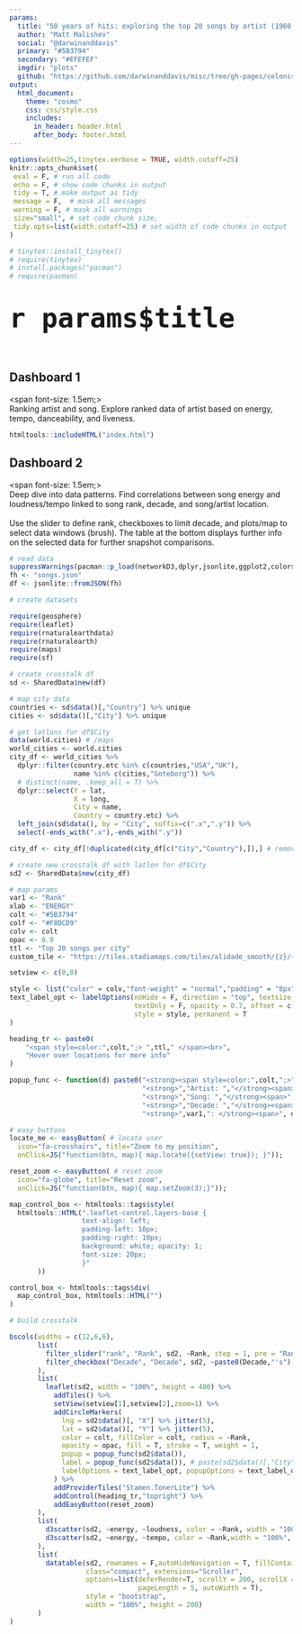 ```yaml
---
params:
  title: "50 years of hits: exploring the top 20 songs by artist (1960-2000)"  
  author: "Matt Malishev"
  social: "@darwinanddavis"    
  primary: "#5B3794"
  secondary: "#EFEFEF"
  imgdir: "plots"
  github: "https://github.com/darwinanddavis/misc/tree/gh-pages/celonis"      
output: 
  html_document:
    theme: "cosmo"
    css: css/style.css
    includes:
      in_header: header.html
      after_body: footer.html
---
```


<!-- css for tabs -->
<style type="text/css">

.nav>li>a{
    position: relative;
    display: block;
    padding: 10px 15px;
}

.nav-pills>li>a:hover{
  background: `r params$primary`;
  color: `r params$secondary`;
  opacity:0.7;
}

.nav-pills>li>a:focus, .nav-pills>li.active>a, .nav-pills>li.active>a:hover, .nav-pills>li.active>a:focus {
  background: `r params$primary`;
  background-color: `r params$primary`;
}

</style>

```r
options(width=25,tinytex.verbose = TRUE, width.cutoff=25)
knitr::opts_chunk$set(
 eval = F, # run all code
 echo = F, # show code chunks in output 
 tidy = T, # make output as tidy
 message = F,  # mask all messages
 warning = F, # mask all warnings 
 size="small", # set code chunk size,
 tidy.opts=list(width.cutoff=25) # set width of code chunks in output
)

# tinytex::install_tinytex()
# require(tinytex)
# install.packages("pacman")
# require(pacman)
```

# <span style="font-size: 200%;">`r params$title`</span> {.tabset .tabset-fade .tabset-pills}  

\  

<!-- tab break --------------------------------------------- -->
## Dashboard 1  

<span font-size: 1.5em;> 
<br>
  Ranking artist and song. Explore ranked data of artist based on energy, tempo, danceability, and liveness.  
  </span>   
```r
htmltools::includeHTML("index.html")
```


<!-- tab break --------------------------------------------- -->
## Dashboard 2

<span font-size: 1.5em;>
<br>
  Deep dive into data patterns. Find correlations between song energy and loudness/tempo linked to song rank, decade, and song/artist location.   
  <br>
  Use the slider to define rank, checkboxes to limit decade, and plots/map to select data windows (brush). The table at the bottom displays further info on the selected data for further snapshot comparisons.       
  </span>   
```r
# read data  
suppressWarnings(pacman::p_load(networkD3,dplyr,jsonlite,ggplot2,colorspace,readr,stringr,scales,d3scatter,crosstalk,leaflet,tibble,httpuv,DT,htmltools,geosphere,rnaturalearthdata,rnaturalearth,mapdata,sf))
fh <- "songs.json"
df <- jsonlite::fromJSON(fh)
```


```r
# create datasets 

require(geosphere)
require(leaflet)
require(rnaturalearthdata)
require(rnaturalearth)
require(maps)
require(sf)

# create crosstalk df
sd <- SharedData$new(df)

# map city data 
countries <- sd$data()[,"Country"] %>% unique 
cities <- sd$data()[,"City"] %>% unique

# get latlons for df$City
data(world.cities) # /maps
world_cities <- world.cities 
city_df <- world_cities %>% 
  dplyr::filter(country.etc %in% c(countries,"USA","UK"), 
                name %in% c(cities,"Goteborg")) %>% 
  # distinct(name, .keep_all = T) %>%
  dplyr::select(Y = lat,
                X = long,
                City = name, 
                Country = country.etc) %>% 
  left_join(sd$data(), by = "City", suffix=c(".x",".y")) %>%
  select(-ends_with(".x"),-ends_with(".y"))

city_df <- city_df[!duplicated(city_df[c("City","Country"),]),] # remove duplicates (inaccurate)  

# create new crosstalk df with latlon for df$City
sd2 <- SharedData$new(city_df)

```

```r
# map params 
var1 <- "Rank"
xlab <- "ENERGY"
colt <- "#5B3794"
colf <- "#F8DCD9"
colv <- colt
opac <- 0.9
ttl <- "Top 20 songs per city"
custom_tile <- "https://tiles.stadiamaps.com/tiles/alidade_smooth/{z}/{x}/{y}{r}.png"

setview <- c(0,0)

style <- list("color" = colv,"font-weight" = "normal","padding" = "8px")
text_label_opt <- labelOptions(noHide = F, direction = "top", textsize = "10px",
                               textOnly = F, opacity = 0.7, offset = c(0,0),
                               style = style, permanent = T
)

heading_tr <- paste0(
    "<span style=color:",colt,";> ",ttl," </span><br>",
    "Hover over locations for more info"
) 

popup_func <- function(d) paste0("<strong><span style=color:",colt,";>",d %>% pull(City),"</span></strong><br/><br/>",
                                 "<strong>","Artist: ","</strong><span>", d %>% pull(Artist),"</span><br/>",
                                 "<strong>","Song: ","</strong><span>", d %>% pull(Name),"</span><br/>",
                                 "<strong>","Decade: ","</strong><span>", d %>% pull(Decade),"'s</span><br/>",
                                 "<strong>",var1,": </strong><span>", d %>% pull(var1),"</span><br/>") %>% purrr::map(htmltools::HTML)

# easy buttons 
locate_me <- easyButton( # locate user
  icon="fa-crosshairs", title="Zoom to my position",
  onClick=JS("function(btn, map){ map.locate({setView: true}); }"));

reset_zoom <- easyButton( # reset zoom 
  icon="fa-globe", title="Reset zoom",
  onClick=JS("function(btn, map){ map.setZoom(3);}"));  

map_control_box <- htmltools::tags$style( 
  htmltools::HTML(".leaflet-control.layers-base { 
                  text-align: left;
                  padding-left: 10px; 
                  padding-right: 10px; 
                  background: white; opacity: 1;
                  font-size: 20px;
                  }"
       ))

control_box <- htmltools::tags$div(
  map_control_box, htmltools::HTML("")
)  

```

```r
# build crosstalk 

bscols(widths = c(12,6,6),
       list(
         filter_slider("rank", "Rank", sd2, ~Rank, step = 1, pre = "Rank "),
         filter_checkbox("Decade", "Decade", sd2, ~paste0(Decade,"'s"), inline = T)
       ),
       list(
         leaflet(sd2, width = "100%", height = 400) %>% 
           addTiles() %>%
           setView(setview[1],setview[2],zoom=1) %>% 
           addCircleMarkers(
             lng = sd2$data()[, "X"] %>% jitter(5),
             lat = sd2$data()[, "Y"] %>% jitter(5), 
             color = colt, fillColor = colt, radius = ~Rank, 
             opacity = opac, fill = T, stroke = T, weight = 1,
             popup = popup_func(sd2$data()),
             label = popup_func(sd2$data()), # paste(sd2$data()[,"City"]),
             labelOptions = text_label_opt, popupOptions = text_label_opt
           ) %>% 
           addProviderTiles("Stamen.TonerLite") %>%
           addControl(heading_tr,"topright") %>%
           addEasyButton(reset_zoom)
       ),
       list(
         d3scatter(sd2, ~energy, ~loudness, color = ~Rank, width = "100%", height = 200,x_label = xlab, y_label = "LOUDNESS"),
         d3scatter(sd2, ~energy, ~tempo, color = ~Rank,width = "100%", height = 200,x_label = xlab, y_label = "TEMPO")
       ),
       list(
         datatable(sd2, rownames = F,autoHideNavigation = T, fillContainer = F,
                   class="compact", extensions="Scroller",
                   options=list(deferRender=T, scrollY = 200, scrollX = 100, scroller=T,
                                pageLength = 5, autoWidth = T),
                   style = "bootstrap",
                   width = "100%", height = 200)
       )
)

```

